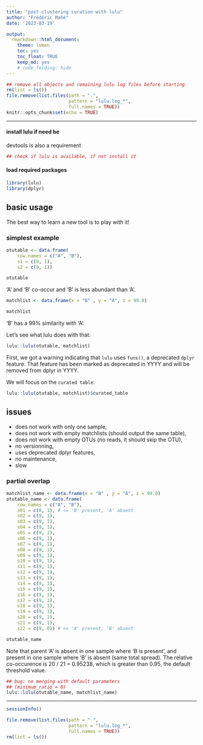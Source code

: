 ```yaml
---
title: "post-clustering curation with lulu"
author: "Frédéric Mahé"
date: '2023-03-19'

output:
  rmarkdown::html_document:
    theme: lumen
    toc: yes
    toc_float: TRUE
    keep_md: yes
    # code_folding: hide
---
```



```r
## remove all objects and remaining lulu log files before starting
rm(list = ls())
file.remove(list.files(path = ".",
                       pattern = "lulu.log_*",
                       full.names = TRUE))
knitr::opts_chunk$set(echo = TRUE)
```

***

#### install lulu if need be

devtools is also a requirement

```r
## check if lulu is available, if not install it
```


#### load required packages

```r
library(lulu)
library(dplyr)
```


## basic usage

The best way to learn a new tool is to play with it!


### simplest example

```r
otutable <- data.frame(
    row.names = c("A", "B"),
    s1 = c(9, 1),
    s2 = c(9, 1))

otutable
```

'A' and 'B' co-occur and 'B' is less abundant than 'A'.

```r
matchlist <- data.frame(x = "B" , y = "A", z = 99.0)

matchlist
```

'B' has a 99% similarity with 'A'.


Let's see what lulu does with that:

```r
lulu::lulu(otutable, matchlist)
```

First, we got a warning indicating that `lulu` uses `funs()`, a
deprecated `dplyr` feature. That feature has been marked as deprecated
in YYYY and will be removed from dplyr in YYYY.

We will focus on the `curated table`:

```r
lulu::lulu(otutable, matchlist)$curated_table
```


## issues

- does not work with only one sample,
- does not work with empty matchlists (should output the same table),
- does not work with empty OTUs (no reads, it should skip the OTU),
- no versionning,
- uses deprecated dplyr features,
- no maintenance,
- slow


### partial overlap

```r
matchlist_name <- data.frame(x = "B" , y = "A", z = 99.0)
otutable_name <- data.frame(
    row.names = c("A", "B"),
    s01 = c(0, 1), # <= 'B' present, 'A' absent
    s02 = c(9, 1),
    s03 = c(9, 1),
    s04 = c(9, 1),
    s05 = c(9, 1),
    s06 = c(9, 1),
    s07 = c(9, 1),
    s08 = c(9, 1),
    s09 = c(9, 1),
    s10 = c(9, 1),
    s11 = c(9, 1),
    s12 = c(9, 1),
    s13 = c(9, 1),
    s14 = c(9, 1),
    s15 = c(9, 1),
    s16 = c(9, 1),
    s17 = c(9, 1),
    s18 = c(9, 1),
    s19 = c(9, 1),
    s20 = c(9, 1),
    s21 = c(9, 1),
    s22 = c(9, 0)) # <= 'A' present, 'B' absent

otutable_name
```

Note that parent 'A' is absent in one sample where 'B is present', and
present in one sample where 'B' is absent (same total spread). The
relative co-occurence is 20 / 21 = 0.95238, which is greater than
0.95, the default threshold value.


```r
## bug: no merging with default parameters
## (minimum_ratio = 0)
lulu::lulu(otutable_name, matchlist_name)
```


***

```r
sessionInfo()
```

```r
file.remove(list.files(path = ".",
                       pattern = "lulu.log_*",
                       full.names = TRUE))
rm(list = ls())
```
